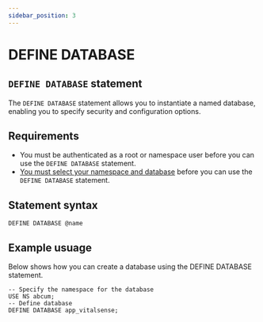 ```yaml
---
sidebar_position: 3
---
```


# DEFINE DATABASE

## `DEFINE DATABASE` statement

The `DEFINE DATABASE` statement allows you to instantiate a named database, enabling you to specify security and configuration options.

## Requirements
- You must be authenticated as a root or namespace user before you can use the `DEFINE DATABASE` statement.
- [You must select your namespace and database](docs/surrealQl/statements/use) before you can use the `DEFINE DATABASE` statement.

## Statement syntax

```surql title="SurrealQL Syntax"
DEFINE DATABASE @name
```

## Example usuage 
Below shows how you can create a database using the DEFINE DATABASE statement.

```surql
-- Specify the namespace for the database
USE NS abcum;
-- Define database
DEFINE DATABASE app_vitalsense;
```